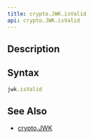 ```yaml
---
title: crypto.JWK.isValid
api: crypto.JWK.isValid
---
```


## Description

<Summary/>

## Syntax

``` js
jwk.isValid
```

## See Also

* [crypto.JWK](/reference/api/crypto/JWK)
